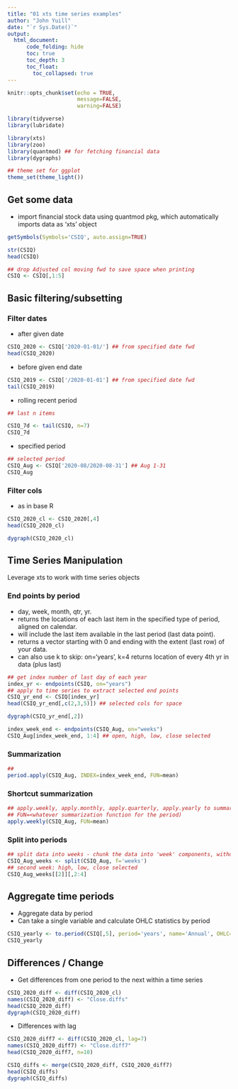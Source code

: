 ```yaml
---
title: "01 xts time series examples"
author: "John Yuill"
date: "`r Sys.Date()`"
output: 
  html_document:
      code_folding: hide
      toc: true
      toc_depth: 3
      toc_float:
        toc_collapsed: true
---
```


```r
knitr::opts_chunk$set(echo = TRUE,
                      message=FALSE,
                      warning=FALSE)

library(tidyverse)
library(lubridate)

library(xts)
library(zoo)
library(quantmod) ## for fetching financial data
library(dygraphs)

## theme set for ggplot
theme_set(theme_light())

```

## Get some data

* import financial stock data using quantmod pkg, which automatically imports data as 'xts' object

```r
getSymbols(Symbols='CSIQ', auto.assign=TRUE)

str(CSIQ)
head(CSIQ)

## drop Adjusted col moving fwd to save space when printing
CSIQ <- CSIQ[,1:5]
```

## Basic filtering/subsetting

### Filter dates

* after given date

```r
CSIQ_2020 <- CSIQ['2020-01-01/'] ## from specified date fwd
head(CSIQ_2020)
```

* before given end date

```r
CSIQ_2019 <- CSIQ['/2020-01-01'] ## from specified date fwd
tail(CSIQ_2019)
```

* rolling recent period

```r
## last n items

CSIQ_7d <- tail(CSIQ, n=7) 
CSIQ_7d
```

* specified period

```r
## selected period
CSIQ_Aug <- CSIQ['2020-08/2020-08-31'] ## Aug 1-31
CSIQ_Aug
```

### Filter cols

* as in base R

```r
CSIQ_2020_cl <- CSIQ_2020[,4]
head(CSIQ_2020_cl)

dygraph(CSIQ_2020_cl)
```

## Time Series Manipulation

Leverage xts to work with time series objects 

### End points by period

* day, week, month, qtr, yr.
* returns the locations of each last item in the specified type of period, aligned on calendar.
* will include the last item available in the last period (last data point).
* returns a vector starting with 0 and ending with the extent (last row) of your data.
* can also use k to skip: on='years', k=4 returns location of every 4th yr in data (plus last)

```r
## get index number of last day of each year
index_yr <- endpoints(CSIQ, on="years")
## apply to time series to extract selected end points
CSIQ_yr_end <- CSIQ[index_yr]
head(CSIQ_yr_end[,c(2,3,5)]) ## selected cols for space

dygraph(CSIQ_yr_end[,2])

```

```r
index_week_end <- endpoints(CSIQ_Aug, on="weeks")
CSIQ_Aug[index_week_end, 1:4] ## open, high, low, close selected
```

### Summarization

```r
##
period.apply(CSIQ_Aug, INDEX=index_week_end, FUN=mean)

```

### Shortcut summarization

```r
## apply.weekly, apply.monthly, apply.quarterly, apply.yearly to summarize
## FUN=<whatever summarization function for the period)
apply.weekly(CSIQ_Aug, FUN=mean)
```

### Split into periods

```r
## split data into weeks - chunk the data into 'week' components, without summarizing
CSIQ_Aug_weeks <- split(CSIQ_Aug, f='weeks')
## second week: high, low, close selected
CSIQ_Aug_weeks[[2]][,2:4]
```

## Aggregate time periods

* Aggregate data by period
* Can take a single variable and calculate OHLC statistics by period

```r
CSIQ_yearly <- to.period(CSIQ[,5], period='years', name='Annual', OHLC=TRUE)
CSIQ_yearly
```

## Differences / Change

* Get differences from one period to the next within a time series

```r
CSIQ_2020_diff <- diff(CSIQ_2020_cl)
names(CSIQ_2020_diff) <- "Close.diffs"
head(CSIQ_2020_diff)
dygraph(CSIQ_2020_diff)

```

* Differences with lag

```r
CSIQ_2020_diff7 <- diff(CSIQ_2020_cl, lag=7)
names(CSIQ_2020_diff7) <- "Close.diff7"
head(CSIQ_2020_diff7, n=10)

CSIQ_diffs <- merge(CSIQ_2020_diff, CSIQ_2020_diff7)
head(CSIQ_diffs)
dygraph(CSIQ_diffs)
```

